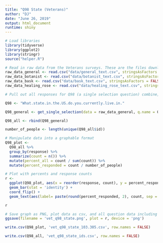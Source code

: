 ```yaml
---
title: "Q98 State (Veterans)"
author: "DJ"
date: "June 26, 2019"
output: html_document
runtime: shiny
---
```


```r
# Load libraries
library(tidyverse)
library(ggplot2)
library(stringr)
source("helper.R")
```

```r
# Read in raw data from the Veterans surveys. These are the files downloaded from survey monkey saved as a .csv
raw_data_general <- read.csv("data/general_text.csv", stringsAsFactors = FALSE)
raw_data_botanist <- read.csv("data/botanist_text.csv", stringsAsFactors = FALSE)
raw_data_bask <- read.csv("data/bask_text.csv", stringsAsFactors = FALSE)
raw_data_healing_rose <- read.csv("data/healing_rose_text.csv", stringsAsFactors = FALSE)
```

```r
# Pull out all responses for Q98 (a single selection question) combine, then determine 'question n'

Q98 <- "What.state.in.the.US.do.you.currently.live.in."

Q98_general <- get_single_selection(data = raw_data_general, q.name = Q98)

Q98_all <- rbind(Q98_general)

number_of_people <- length(unique(Q98_all$id))
```

```r
# Manipulate data into a graphable format
Q98_plot <- 
  Q98_all %>%
  group_by(response) %>%
  summarize(count = n()) %>%
  mutate(percent_all = count / sum(count)) %>%
  mutate(percent_responded = count / number_of_people)
```

```r
# Plot with percents and response counts
r <- 
  ggplot(Q98_plot, aes(x = reorder(response, count), y = percent_responded)) +
  geom_bar(stat = 'identity') +
  coord_flip() +
  geom_text(aes(label= paste(round(percent_responded, 2), count, sep = "***")))

r
```

```r
# Save graph as PNG, plot data as csv, and all question data including response IDs as csv (save question n and N at end of plot file as "_x.x")
ggsave(filename = 'vet_q98_state.png', plot = r, device = 'png')

write.csv(Q98_plot, 'vet_q98_state_103.305.csv', row.names = FALSE)

write.csv(Q98_all, 'vet_q98_state_ids.csv', row.names = FALSE)
```






